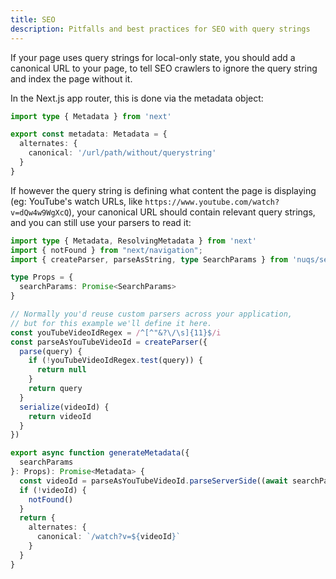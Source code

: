 ```yaml
---
title: SEO
description: Pitfalls and best practices for SEO with query strings
---
```


If your page uses query strings for local-only state, you should add a
canonical URL to your page, to tell SEO crawlers to ignore the query string
and index the page without it.

In the Next.js app router, this is done via the metadata object:

```ts
import type { Metadata } from 'next'

export const metadata: Metadata = {
  alternates: {
    canonical: '/url/path/without/querystring'
  }
}
```

If however the query string is defining what content the page is displaying
(eg: YouTube's watch URLs, like `https://www.youtube.com/watch?v=dQw4w9WgXcQ`),
your canonical URL should contain relevant query strings, and you can still
use your parsers to read it:

```ts title="/app/watch/page.tsx"
import type { Metadata, ResolvingMetadata } from 'next'
import { notFound } from "next/navigation";
import { createParser, parseAsString, type SearchParams } from 'nuqs/server'

type Props = {
  searchParams: Promise<SearchParams>
}

// Normally you'd reuse custom parsers across your application,
// but for this example we'll define it here.
const youTubeVideoIdRegex = /^[^"&?\/\s]{11}$/i
const parseAsYouTubeVideoId = createParser({
  parse(query) {
    if (!youTubeVideoIdRegex.test(query)) {
      return null
    }
    return query
  }
  serialize(videoId) {
    return videoId
  }
})

export async function generateMetadata({
  searchParams
}: Props): Promise<Metadata> {
  const videoId = parseAsYouTubeVideoId.parseServerSide((await searchParams).v)
  if (!videoId) {
    notFound()
  }
  return {
    alternates: {
      canonical: `/watch?v=${videoId}`
    }
  }
}
```
